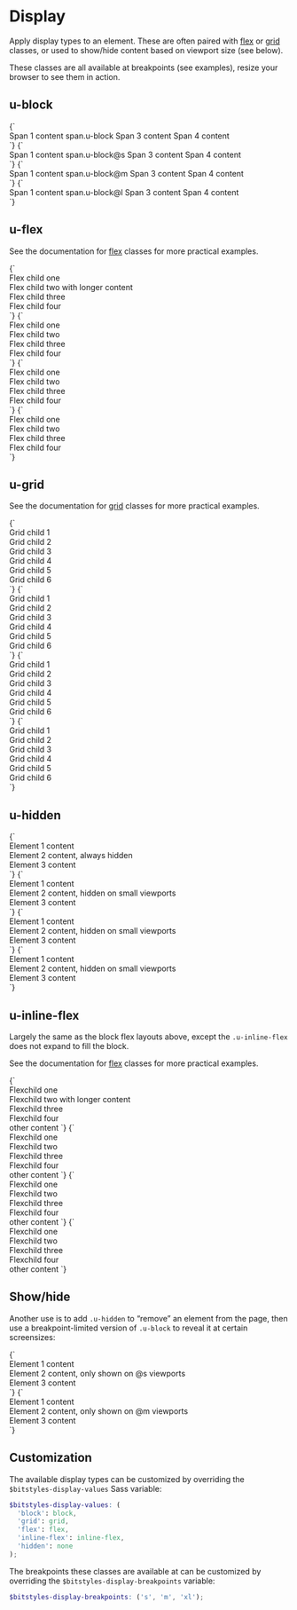 
<Meta title="Utilities/display" />

# Display

Apply display types to an element. These are often paired with [flex](/docs/utilities-flex--flex-with-grow-1-child) or [grid](/docs/utilities-grid--u-grid) classes, or used to show/hide content based on viewport size (see below).

These classes are all available at breakpoints (see examples), resize your browser to see them in action.

## u-block

<Canvas isColumn>
  <Story name="u-block">
    {`
      <div class="u-bg-gray-10 u-padding-m">
        <span class="u-bg-background u-padding-xs">Span 1 content</span>
        <span class="u-block u-bg-background u-padding-xs">span.u-block</span>
        <span class="u-bg-background u-padding-xs">Span 3 content</span>
        <span class="u-bg-background u-padding-xs">Span 4 content</span>
      </div>
    `}
  </Story>
</Canvas>

<Canvas isColumn>
  <Story name="u-block@s">
    {`
      <div class="u-bg-gray-10 u-padding-m">
        <span class="u-bg-background u-padding-xs">Span 1 content</span>
        <span class="u-block@s u-bg-background u-padding-xs">span.u-block@s</span>
        <span class="u-bg-background u-padding-xs">Span 3 content</span>
        <span class="u-bg-background u-padding-xs">Span 4 content</span>
      </div>
    `}
  </Story>
  <Story name="u-block@m">
    {`
      <div class="u-bg-gray-10 u-padding-m">
        <span class="u-bg-background u-padding-xs">Span 1 content</span>
        <span class="u-block@m u-bg-background u-padding-xs">span.u-block@m</span>
        <span class="u-bg-background u-padding-xs">Span 3 content</span>
        <span class="u-bg-background u-padding-xs">Span 4 content</span>
      </div>
    `}
  </Story>
  <Story name="u-block@l">
    {`
      <div class="u-bg-gray-10 u-padding-m">
        <span class="u-bg-background u-padding-xs">Span 1 content</span>
        <span class="u-block@l u-bg-background u-padding-xs">span.u-block@l</span>
        <span class="u-bg-background u-padding-xs">Span 3 content</span>
        <span class="u-bg-background u-padding-xs">Span 4 content</span>
      </div>
    `}
  </Story>
</Canvas>

## u-flex

See the documentation for [flex](/docs/utilities-flex--flex-with-grow-1-child) classes for more practical examples.

<Canvas isColumn>
  <Story name="u-flex">
    {`
      <div class="u-flex u-padding-m u-bg-gray-10">
        <div class="a-card u-bg-background">Flex child one</div>
        <div class="a-card u-bg-background">Flex child two with longer content</div>
        <div class="a-card u-bg-background">Flex child three</div>
        <div class="a-card u-bg-background">Flex child four</div>
      </div>
    `}
  </Story>
</Canvas>

<Canvas isColumn>
  <Story name="u-flex@s">
    {`
      <div class="u-flex@s u-padding-m u-bg-gray-10">
        <div class="a-card u-bg-background">Flex child one</div>
        <div class="a-card u-bg-background">Flex child two</div>
        <div class="a-card u-bg-background">Flex child three</div>
        <div class="a-card u-bg-background">Flex child four</div>
      </div>
    `}
  </Story>
  <Story name="u-flex@m">
    {`
      <div class="u-flex@m u-padding-m u-bg-gray-10">
        <div class="a-card u-bg-background">Flex child one</div>
        <div class="a-card u-bg-background">Flex child two</div>
        <div class="a-card u-bg-background">Flex child three</div>
        <div class="a-card u-bg-background">Flex child four</div>
      </div>
    `}
  </Story>
  <Story name="u-flex@l">
    {`
      <div class="u-flex@l u-padding-m u-bg-gray-10">
        <div class="a-card u-bg-background">Flex child one</div>
        <div class="a-card u-bg-background">Flex child two</div>
        <div class="a-card u-bg-background">Flex child three</div>
        <div class="a-card u-bg-background">Flex child four</div>
      </div>
    `}
  </Story>
</Canvas>

## u-grid

See the documentation for [grid](/docs/utilities-grid--u-grid) classes for more practical examples.

<Canvas isColumn>
  <Story name="u-grid">
    {`
      <div class="u-grid u-gap-m u-padding-m u-bg-gray-10">
        <div class="u-bg-background u-padding-m a-card">Grid child 1</div>
        <div class="u-bg-background u-padding-m a-card">Grid child 2</div>
        <div class="u-bg-background u-padding-m a-card">Grid child 3</div>
        <div class="u-bg-background u-padding-m a-card">Grid child 4</div>
        <div class="u-bg-background u-padding-m a-card">Grid child 5</div>
        <div class="u-bg-background u-padding-m a-card">Grid child 6</div>
      </div>
    `}
  </Story>
</Canvas>

<Canvas isColumn>
  <Story name="u-grid@s">
    {`
      <div class="u-grid@s u-gap-m u-padding-m u-bg-gray-10">
        <div class="u-bg-background u-padding-m a-card">Grid child 1</div>
        <div class="u-bg-background u-padding-m a-card">Grid child 2</div>
        <div class="u-bg-background u-padding-m a-card">Grid child 3</div>
        <div class="u-bg-background u-padding-m a-card">Grid child 4</div>
        <div class="u-bg-background u-padding-m a-card">Grid child 5</div>
        <div class="u-bg-background u-padding-m a-card">Grid child 6</div>
      </div>
    `}
  </Story>
  <Story name="u-grid@m">
    {`
      <div class="u-grid@m u-gap-m u-padding-m u-bg-gray-10">
        <div class="u-bg-background u-padding-m a-card">Grid child 1</div>
        <div class="u-bg-background u-padding-m a-card">Grid child 2</div>
        <div class="u-bg-background u-padding-m a-card">Grid child 3</div>
        <div class="u-bg-background u-padding-m a-card">Grid child 4</div>
        <div class="u-bg-background u-padding-m a-card">Grid child 5</div>
        <div class="u-bg-background u-padding-m a-card">Grid child 6</div>
      </div>
    `}
  </Story>
  <Story name="u-grid@l">
    {`
      <div class="u-grid@l u-gap-m u-padding-m u-bg-gray-10">
        <div class="u-bg-background u-padding-m a-card">Grid child 1</div>
        <div class="u-bg-background u-padding-m a-card">Grid child 2</div>
        <div class="u-bg-background u-padding-m a-card">Grid child 3</div>
        <div class="u-bg-background u-padding-m a-card">Grid child 4</div>
        <div class="u-bg-background u-padding-m a-card">Grid child 5</div>
        <div class="u-bg-background u-padding-m a-card">Grid child 6</div>
      </div>
    `}
  </Story>
</Canvas>

## u-hidden

<Canvas isColumn>
  <Story name="u-hidden">
    {`
      <div class="u-gap-m u-padding-m u-bg-gray-10">
        <div class="u-bg-background u-padding-m a-card">Element 1 content</div>
        <div class="u-hidden u-bg-background u-padding-m a-card">Element 2 content, always hidden</div>
        <div class="u-bg-background u-padding-m a-card">Element 3 content</div>
      </div>
    `}
  </Story>
</Canvas>

<Canvas isColumn>
  <Story name="u-hidden@s">
    {`
      <div class="u-gap-m u-padding-m u-bg-gray-10">
        <div class="u-bg-background u-padding-m a-card">Element 1 content</div>
        <div class="u-hidden@s u-bg-background u-padding-m a-card">Element 2 content, hidden on small viewports</div>
        <div class="u-bg-background u-padding-m a-card">Element 3 content</div>
      </div>
    `}
  </Story>
  <Story name="u-hidden@m">
    {`
      <div class="u-gap-m u-padding-m u-bg-gray-10">
        <div class="u-bg-background u-padding-m a-card">Element 1 content</div>
        <div class="u-hidden@m u-bg-background u-padding-m a-card">Element 2 content, hidden on small viewports</div>
        <div class="u-bg-background u-padding-m a-card">Element 3 content</div>
      </div>
    `}
  </Story>
  <Story name="u-hidden@l">
    {`
      <div class="u-gap-m u-padding-m u-bg-gray-10">
        <div class="u-bg-background u-padding-m a-card">Element 1 content</div>
        <div class="u-hidden@l u-bg-background u-padding-m a-card">Element 2 content, hidden on small viewports</div>
        <div class="u-bg-background u-padding-m a-card">Element 3 content</div>
      </div>
    `}
  </Story>
</Canvas>

## u-inline-flex

Largely the same as the block flex layouts above, except the `.u-inline-flex` does not expand to fill the block.

See the documentation for [flex](/docs/utilities-flex--flex-with-grow-1-child) classes for more practical examples.

<Canvas isColumn>
  <Story name="u-inline-flex">
    {`
      <div class="u-inline-flex u-padding-m u-bg-gray-10">
        <div class="a-card u-bg-background">Flexchild one</div>
        <div class="a-card u-bg-background">Flexchild two with longer content</div>
        <div class="a-card u-bg-background">Flexchild three</div>
        <div class="a-card u-bg-background">Flexchild four</div>
      </div>
      other content
    `}
  </Story>
</Canvas>

<Canvas isColumn>
  <Story name="u-inline-flex@s">
    {`
      <div class="u-inline-flex@s u-padding-m u-bg-gray-10">
        <div class="a-card u-bg-background">Flexchild one</div>
        <div class="a-card u-bg-background">Flexchild two</div>
        <div class="a-card u-bg-background">Flexchild three</div>
        <div class="a-card u-bg-background">Flexchild four</div>
      </div>
      other content
    `}
  </Story>
  <Story name="u-inline-flex@m">
    {`
      <div class="u-inline-flex@m u-padding-m u-bg-gray-10">
        <div class="a-card u-bg-background">Flexchild one</div>
        <div class="a-card u-bg-background">Flexchild two</div>
        <div class="a-card u-bg-background">Flexchild three</div>
        <div class="a-card u-bg-background">Flexchild four</div>
      </div>
      other content
    `}
  </Story>
  <Story name="u-inline-flex@l">
    {`
      <div class="u-inline-flex@l u-padding-m u-bg-gray-10">
        <div class="a-card u-bg-background">Flexchild one</div>
        <div class="a-card u-bg-background">Flexchild two</div>
        <div class="a-card u-bg-background">Flexchild three</div>
        <div class="a-card u-bg-background">Flexchild four</div>
      </div>
      other content
    `}
  </Story>
</Canvas>

## Show/hide

Another use is to add `.u-hidden` to “remove” an element from the page, then use a breakpoint-limited version of `.u-block` to reveal it at certain screensizes:

<Canvas isColumn>
  <Story name="Show only @s">
    {`
      <div class="u-inline-flex@l u-padding-m u-bg-gray-10">
        <div class="a-card u-bg-background">Element 1 content</div>
        <div class="u-hidden u-block@s a-card u-bg-background">Element 2 content, only shown on @s viewports</div>
        <div class="a-card u-bg-background">Element 3 content</div>
      </div>
    `}
  </Story>
  <Story name="Show only @m">
    {`
      <div class="u-inline-flex@l u-padding-m u-bg-gray-10">
        <div class="a-card u-bg-background">Element 1 content</div>
        <div class="u-hidden u-block@m a-card u-bg-background">Element 2 content, only shown on @m viewports</div>
        <div class="a-card u-bg-background">Element 3 content</div>
      </div>
    `}
  </Story>
</Canvas>

## Customization

The available display types can be customized by overriding the `$bitstyles-display-values` Sass variable:

```scss
$bitstyles-display-values: (
  'block': block,
  'grid': grid,
  'flex': flex,
  'inline-flex': inline-flex,
  'hidden': none
);
```

The breakpoints these classes are available at can be customized by overriding the `$bitstyles-display-breakpoints` variable:

```scss
$bitstyles-display-breakpoints: ('s', 'm', 'xl');
```
